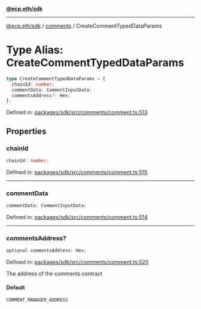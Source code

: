 [**@ecp.eth/sdk**](../../index.mdx)

***

[@ecp.eth/sdk](/sdk-reference/index.mdx) / [comments](/sdk-reference/comments/index.mdx) / CreateCommentTypedDataParams

# Type Alias: CreateCommentTypedDataParams

```ts
type CreateCommentTypedDataParams = {
  chainId: number;
  commentData: CommentInputData;
  commentsAddress?: Hex;
};
```

Defined in: [packages/sdk/src/comments/comment.ts:513](https://github.com/ecp-eth/comments-monorepo/blob/main/packages/sdk/src/comments/comment.ts#L513)

## Properties

### chainId

```ts
chainId: number;
```

Defined in: [packages/sdk/src/comments/comment.ts:515](https://github.com/ecp-eth/comments-monorepo/blob/main/packages/sdk/src/comments/comment.ts#L515)

***

### commentData

```ts
commentData: CommentInputData;
```

Defined in: [packages/sdk/src/comments/comment.ts:514](https://github.com/ecp-eth/comments-monorepo/blob/main/packages/sdk/src/comments/comment.ts#L514)

***

### commentsAddress?

```ts
optional commentsAddress: Hex;
```

Defined in: [packages/sdk/src/comments/comment.ts:520](https://github.com/ecp-eth/comments-monorepo/blob/main/packages/sdk/src/comments/comment.ts#L520)

The address of the comments contract

#### Default

```ts
COMMENT_MANAGER_ADDRESS
```
